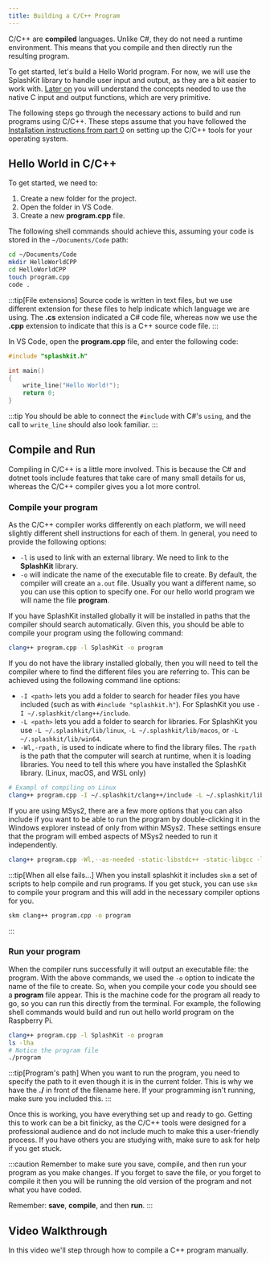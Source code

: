 ```yaml
---
title: Building a C/C++ Program
---
```


C/C++ are **compiled** languages. Unlike C#, they do not need a runtime environment. This means that you compile and then directly run the resulting program.

To get started, let's build a Hello World program.
For now, we will use the SplashKit library to handle user input and output, as they are a bit easier to work with.
[Later on](/book/part-2-organised-code/9-low-level-programming/0-overview) you will understand the concepts needed to use the native C input and output functions, which are very primitive.

The following steps go through the necessary actions to build and run programs using C/C++.
These steps assume that you have followed the [Installation instructions from part 0](/book/appendix/0-installation/0-overview) on setting up the C/C++ tools for your operating system.

## Hello World in C/C++

To get started, we need to:

1. Create a new folder for the project.
2. Open the folder in VS Code.
3. Create a new **program.cpp** file.

The following shell commands should achieve this, assuming your code is stored in the `~/Documents/Code` path:

```zsh
cd ~/Documents/Code
mkdir HelloWorldCPP
cd HelloWorldCPP
touch program.cpp
code .
```

:::tip[File extensions]
Source code is written in text files, but we use different extension for these files to help indicate which language we are using. The **.cs** extension indicated a C# code file, whereas now we use the **.cpp** extension to indicate that this is a C++ source code file.
:::

In VS Code, open the **program.cpp** file, and enter the following code:

```cpp
#include "splashkit.h"

int main()
{
    write_line("Hello World!");
    return 0;
}
```

:::tip
You should be able to connect the `#include` with C#'s `using`, and the call to `write_line` should also look familiar.
:::

## Compile and Run

Compiling in C/C++ is a little more involved. This is because the C# and dotnet tools include features that take care of many small details for us, whereas the C/C++ compiler gives you a lot more control.

### Compile your program

As the C/C++ compiler works differently on each platform, we will need slightly different shell instructions for each of them. In general, you need to provide the following options:

- `-l` is used to link with an external library. We need to link to the **SplashKit** library.
- `-o` will indicate the name of the executable file to create. By default, the compiler will create an `a.out` file. Usually you want a different name, so you can use this option to specify one. For our hello world program we will name the file **program**.

If you have SplashKit installed globally it will be installed in paths that the compiler should search automatically. Given this, you should be able to compile your program using the following command:

```zsh
clang++ program.cpp -l SplashKit -o program
```

If you do not have the library installed globally, then you will need to tell the compiler where to find the different files you are referring to. This can be achieved using the following command line options:

- `-I <path>` lets you add a folder to search for header files you have included (such as with `#include "splashkit.h"`). For SplashKit you use `-I ~/.splashkit/clang++/include`.
- `-L <path>` lets you add a folder to search for libraries. For SplashKit you use `-L ~/.splashkit/lib/linux`, `-L ~/.splashkit/lib/macos`, or `-L ~/.splashkit/lib/win64`.
- `-Wl,-rpath,` is used to indicate where to find the library files. The `rpath` is the path that the computer will search at runtime, when it is loading libraries. You need to tell this where you have installed the SplashKit library. (Linux, macOS, and WSL only)

```zsh
# Exampl of compiling on Linux
clang++ program.cpp -I ~/.splashkit/clang++/include -L ~/.splashkit/lib/linux -l SplashKit -Wl,-rpath,~/.splashkit/lib/linux -o program
```

If you are using MSys2, there are a few more options that you can also include if you want to be able to run the program by double-clicking it in the Windows explorer instead of only from within MSys2. These settings ensure that the program will embed aspects of MSys2 needed to run it independently.

```zsh
clang++ program.cpp -Wl,--as-needed -static-libstdc++ -static-libgcc -lSplashKit -Wl,-Bstatic -lstdc++ -lpthread -o program
```

:::tip[When all else fails...]
When you install splashkit it includes `skm` a set of scripts to help compile and run programs. If you get stuck, you can use `skm` to compile your program and this will add in the necessary compiler options for you.

```zsh
skm clang++ program.cpp -o program
```

:::

### Run your program

When the compiler runs successfully it will output an executable file: the program. With the above commands, we used the `-o` option to indicate the name of the file to create. So, when you compile your code you should see a **program** file appear. This is the machine code for the program all ready to go, so you can run this directly from the terminal. For example, the following shell commands would build and run out hello world program on the Raspberry Pi.

```zsh
clang++ program.cpp -l SplashKit -o program
ls -lha
# Notice the program file
./program
```

:::tip[Program's path]
When you want to run the program, you need to specify the path to it even though it is in the current folder. This is why we have the **./** in front of the filename here. If your programming isn't running, make sure you included this.
:::

Once this is working, you have everything set up and ready to go. Getting this to work can be a bit finicky, as the C/C++ tools were designed for a professional audience and do not include much to make this a user-friendly process. If you have others you are studying with, make sure to ask for help if you get stuck.

:::caution
Remember to make sure you save, compile, and then run your program as you make changes. If you forget to save the file, or you forget to compile it then you will be running the old version of the program and not what you have coded.

Remember: **save**, **compile**, and then **run**.
:::

## Video Walkthrough
In this video we'll step through how to compile a C++ program manually.
<div class="not-content">
  <YouTube id="uWj4MmbnlJQ" params="fs=1&modestbranding=1&rel=0&autoplay=1"/>
</div>
